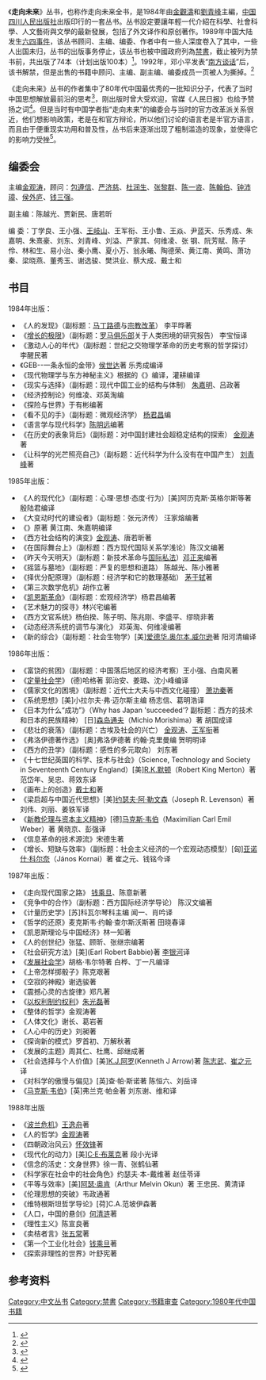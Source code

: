 {{Redirect2|走向未来|同名的BBC英语教学节目中国大陆引进版本|展望未来}}
{{Infobox book
| name             = 走向未来丛书
| title_orig       = 
| image            =
| image_caption    = 
| books            = 
| author           = 由几十位作者分别编写<small>（[[金觀濤|金觀濤]]等主編）</small>
| country          = {{CHN}}
| language         = 简体中文
| genre            = [[科普|科普]]，非小说类通俗读物，译著
| publisher        = [[四川人民出版社|四川人民出版社]]
| pub_date         = 约1984年—1988年
| media_type       = 
| preceded by      = 
| followed by      = 
}}
《'''走向未来'''》丛书，也称作走向未来全书，是1984年由[[金觀濤|金觀濤]]和[[劉青峰|劉青峰]]主編，[[中国|中国]][[四川人民出版社|四川人民出版社]]出版印行的一套丛书。丛书設定要讓年輕一代介紹在科學、社會科學、人文藝術與文學的最新發展，包括了外文译作和原创著作。1989年中国大陆发生[[六四事件|六四事件]]，该丛书顾问、主编、编委、作者中有一些人深度卷入了其中，一些人出国未归，丛书的出版事务停止，该丛书也被中國政府列為[[禁書|禁書]]{{cn|time=2017-06-25}}，截止被列为禁书前，共出版了74本（计划出版100本）<ref>{{Cite news|url=http://finance.sina.com.cn/review/essay/20080427/11264806521.shtml|title=金观涛：八十年代的一个宏大思想运动(2)|author=马国川|date=2008-04-27|work=经济观察报|archiveurl=https://web.archive.org/web/20170618124057/http://finance.sina.com.cn/review/essay/20080427/11264806521.shtml|archivedate=2017-06-18|accessdate=2017-06-18|dead-url=no}}</ref>。1992年，邓小平发表“[[南方谈话|南方谈话]]”后，该书解禁，但是出售的书籍中顾问、主编、副主编、编委成员一页被人为撕掉。<ref>{{Cite web|url=http://yingjiesixiang.blog.sohu.com/304480296.html|title=王岐山与《走向未来》丛书|accessdate=2017-06-18|author=周英杰|date=2014-07-24|publisher=}}</ref>

《走向未来》丛书的作者集中了80年代中国最优秀的一批知识分子，代表了当时中国思想解放最前沿的思考<ref>{{Cite news|url=http://epaper.nddaily.com/C/html/2008-12/30/content_672443.htm|title=张黎群与《走向未来》|author=何频|date=2008年12月30日|work=南方都市报副刊15版|accessdate=2017-06-18}}{{Dead link}}</ref>，刚出版时曾大受欢迎，官媒《人民日报》也给予赞扬之词<ref>{{Cite news|url=http://szjy.sznews.com/html/2015-01/09/content_3118502.htm|title=1984 “走向未来丛书”问世|author=|date=2015-01-09|work=南方教育时报|archiveurl=https://web.archive.org/web/20170618125902/http://szjy.sznews.com/html/2015-01/09/content_3118502.htm|archivedate=2017-06-18|accessdate=2017-06-18|dead-url=no}}</ref>。但是当时有中国学者指“走向未来”的编委会与当时的官方改革派关系很近，他们想影响政策，老是在和官方辩论，所以他们讨论的语言老是半官方语言，而且由于便重现实功用和普及性，丛书后来逐渐出现了粗制滥造的现象，並使得它的影响力受挫<ref>{{Cite web|url=http://news.ifeng.com/history/phtv/tfzg/detail_2012_12/11/20045508_0.shtml|title=80年代中国最前沿的思考：《走向未来丛书》|accessdate=2017-06-18|author=凤凰卫视《腾飞中国》|date=2012-12-10|publisher=凤凰卫视|archive-date=2012-12-28|archive-url=https://web.archive.org/web/20121228174541/http://news.ifeng.com/history/phtv/tfzg/detail_2012_12/11/20045508_0.shtml|dead-url=no}}</ref>。

== 编委会 ==
主编[[金观涛|金观涛]]，顾问：[[包遵信|包遵信]]、[[严济慈|严济慈]]、[[杜润生|杜润生]]、[[张黎群|张黎群]]、[[陈一咨|陈一咨]]、[[陈翰伯|陈翰伯]]、[[钟沛璋|钟沛璋]]、[[侯外庐|侯外庐]]、[[钱三强|钱三强]]。

副主编：陈越光、贾新民、唐若昕 
 
编 委：丁学良、王小强、[[王岐山|王岐山]]、王军衔、王小鲁、王焱、尹蓝天、乐秀成、朱嘉明、朱熹豪、刘东、刘青峰、刘溢、严家其、何维凌、张 钢、阮芳赋、陈子伶、林和生、易小治、秦小鹰、夏小万、翁永曦、陶德荣、黄江南、黄鸣、萧功秦、梁晓燕、董秀玉、谢选骏、樊洪业、蔡大成、戴士和

== 书目 ==
1984年出版：
* 《人的发现》（副标题：[[马丁路德|马丁路德]]与[[宗教改革|宗教改革]]） 李平晔著
* 《[[增長的極限|增长的极限]]》（副标题：[[羅馬俱樂部|罗马俱乐部]]关于人类困境的研究报告） 李宝恒译
* 《激动人心的年代》（副标题：世纪之交物理学革命的历史考察的哲学探讨）李醒民著
* 《GEB--一条永恒的金带》[[侯世达|侯世达]]著 乐秀成编译
* 《现代物理学与东方神秘主义》根据{{le|F·卡普拉|Fritjof Capra}}的《{{le|物理学之道|The Tao of Physics}}》编译，灌耕编译
* 《现实与选择》（副标题：现代中国工业的结构与体制） [[朱嘉明|朱嘉明]]、吕政著
* 《经济控制论》何维凌、邓英淘编
* 《探险与世界》于有彬编著
* 《看不见的手》（副标题：微观经济学） [[杨君昌|杨君昌]]编
* 《语言学与现代科学》[[陈明远|陈明远]]编著
* 《在历史的表象背后》（副标题：对中国封建社会超稳定结构的探索） [[金观涛|金观涛]]著
* 《让科学的光芒照亮自己》（副标题：近代科学为什么没有在中国产生） [[刘青峰|刘青峰]]著

1985年出版：
* 《人的现代化》（副标题：心理·思想·态度·行为）[美]阿历克斯·英格尔斯等著 殷陆君编译
* 《大变动时代的建设者》（副标题：张元济传） 汪家熔编著
* 《{{le|没有极限的增长|The Ultimate Resource}}》{{le|朱利安·林肯·西蒙|Julian Simon}}原著 黄江南、朱嘉明编译
* 《西方社会结构的演变》[[金观涛|金观涛]]、唐若昕著
* 《在国际舞台上》（副标题：西方现代国际关系学浅论）陈汉文编著
* 《昨天今天明天》（副标题：新技术革命与[[国际私法|国际私法]]）[[邓正来|邓正来]]编著
* 《摇篮与墓地》（副标题：严复的思想和道路） 陈越光、陈小雅著
* 《择优分配原理》（副标题：经济学和它的数理基础） [[茅于轼|茅于轼]]著
* 《第三次数学危机》胡作立著
* 《[[凯恩斯革命|凯恩斯革命]]》（副标题：宏观经济学）杨君昌编著
* 《艺术魅力的探寻》林兴宅编著
* 《西方文官系统》杨伯揆、陈子明、陈兆刚、李盛平、缪晓非著
* 《动态经济系统的调节与演化》 邓英淘、何维凌编著
* 《新的综合》（副标题：社会生物学）[美][[爱德华·奥斯本·威尔逊|爱德华.奥尔本.威尔逊]]著 阳河清编译

1986年出版：
* 《富饶的贫困》（副标题：中国落后地区的经济考察）王小强、白南风著
* 《[[定量社会学|定量社会学]]》 (德)哈格著 郭治安、姜璐、沈小峰编译
* 《儒家文化的困境》（副标题：近代士大夫与中西文化碰撞） [[萧功秦|萧功秦]]著
* 《系统思想》[美]小拉尔夫·弗·迈尔斯主编 杨志信、葛明浩译
* 《日本为什么“成功”》（Why has Japan 'succeeded'?  副标题：西方的技术和日本的民族精神） [日][[森嶋通夫|森岛通夫]]（Michio Morishima）著 胡国成译
* 《悲壮的衰落》（副标题：古埃及社会的兴亡） [[金观涛|金观涛]]、[[王军衔|王军衔]]著
* 《弗洛伊德著作选》 [奥]弗洛伊德著 约翰·克里曼编 贺明明译
* 《西方的丑学》（副标题：感性的多元取向） 刘东著
* 《十七世纪英国的科学、技术与社会》（Science, Technology and Society in Seventeenth Century England）[美][[罗伯特·金·莫顿|R.K.默顿]]（Robert King Merton）著 范岱年、吴忠、蒋效东译
* 《画布上的创造》[[戴士和|戴士和]]著
* 《梁启超与中国近代思想》[美][[列文森|约瑟夫·阿·勒文森]]（Joseph R. Levenson）著 刘伟、刘丽、姜铁军译
* 《[[新教伦理与资本主义精神|新教伦理与资本主义精神]]》[德][[马克斯·韦伯|马克斯·韦伯]]（Maximilian Carl Emil Weber）著 黄晓京、彭强译
* 《信息革命的技术源流》宋德生著
* 《增长、短缺与效率》（副标题：社会主义经济的一个宏观动态模型）[匈][[雅诺什·科尔奈|亚诺什·科尔奈]]（János Kornai）著 崔之元、钱铭今译 

1987年出版： 
* 《走向现代国家之路》 [[钱乘旦|钱乘旦]]、陈意新著
* 《竞争中的合作》（副标题：西方国际经济学导论） 陈汉文编著
* 《计量历史学》[苏]科瓦尔琴科主编 闻一、肖吟译
* 《哲学的还原》麦克斯韦·约翰·查尔斯沃斯著 田晓春译
* 《凯恩斯理论与中国经济》林一知著
* 《人的创世纪》张猛、顾昕、张继宗编著
* 《社会研究方法》[美]{{le|艾尔·巴比|Earl Babbie}}(Earl Robert Babbie)著 [[李銀河_(社會學家)|李银河]]译
* 《[[发展社会学|发展社会学]]》胡格·韦尔特著 白桦、丁一凡编译
* 《上帝怎样掷骰子》陈克艰著
* 《空寂的神殿》谢选骏著
* 《震撼心灵的古旋律》郑凡著
* 《[[以权利制约权利|以权利制约权利]]》[[朱光磊|朱光磊]]著
* 《整体的哲学》金观涛著
* 《人体文化》谢长、葛岩著
* 《人心中的历史》刘昶著
* 《探询新的模式》罗首初、万解秋著
* 《发展的主题》周其仁、杜鹰、邱继成著
* 《社会选择与个人价值》[美][[肯尼斯·阿罗|K.J.阿罗]](Kenneth J Arrow)著 [[陈志武|陈志武]]、[[崔之元|崔之元]]译
* 《对科学的傲慢与偏见》[英]查·帕·斯诺著 陈恒六、刘岳译
* 《[[马克斯·韦伯|马克斯·韦伯]]》[英]弗兰克·帕金著 刘东谢、维和译

1988年出版　　 
* 《[[波兰危机|波兰危机]]》[[王逸舟|王逸舟]]著 
* 《人的哲学》[[金观涛|金观涛]]著
* 《四朝政治风云》[[怀效锋|怀效锋]]著
* 《现代化的动力》[美][[西里尔·E·布莱克|C·E·布莱克]]著 段小光译
* 《信念的活史：文身世界》徐一青、张鹤仙著
* 《科学家在社会中的社会角色》约瑟夫·本-戴维著 赵佳苓译
* 《平等与效率》[美][[亞瑟·奧肯|阿瑟·奥肯]]（Arthur Melvin Okun）著 王忠民、黄清译
* 《伦理思想的突破》韦政通著
* 《维特根斯坦哲学导论》[荷]C.A.范坡伊森著
* 《人口，中国的悬剑》[[何清涟|何清涟]]著
* 《理性主义》陈宣良著
* 《卖桔者言》[[张五常|张五常]]著
* 《第一个工业化社会》[[钱乘旦|钱乘旦]]著
* 《探索非理性的世界》叶舒宪著

==参考资料==
<references/>

[[Category:中文丛书|Category:中文丛书]]
[[Category:禁書|Category:禁書]]
[[Category:书籍审查|Category:书籍审查]]
[[Category:1980年代中国书籍|Category:1980年代中国书籍]]